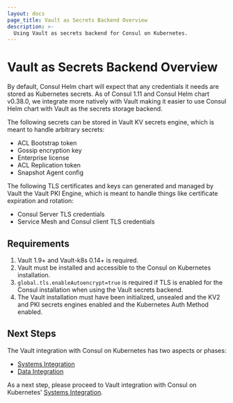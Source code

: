 ```yaml
---
layout: docs
page_title: Vault as Secrets Backend Overview
description: >-
  Using Vault as secrets backend for Consul on Kubernetes.
---
```


# Vault as Secrets Backend Overview

By default, Consul Helm chart will expect that any credentials it needs are stored as Kubernetes secrets.
As of Consul 1.11 and Consul Helm chart v0.38.0, we integrate more natively with Vault making it easier
to use Consul Helm chart with Vault as the secrets storage backend.

The following secrets can be stored in Vault KV secrets engine, which is meant to handle arbitrary secrets:
- ACL Bootstrap token
- Gossip encryption key
- Enterprise license
- ACL Replication token
- Snapshot Agent config

The following TLS certificates and keys can generated and managed by Vault the Vault PKI Engine, which is meant to handle things like certificate expiration and rotation:
- Consul Server TLS credentials
- Service Mesh and Consul client TLS credentials

## Requirements

1. Vault 1.9+ and Vault-k8s 0.14+ is required.
1. Vault must be installed and accessible to the Consul on Kubernetes installation.
1. `global.tls.enableAutoencrypt=true` is required if TLS is enabled for the Consul installation when using the Vault secrets backend.
1. The Vault installation must have been initialized, unsealed and the KV2 and PKI secrets engines enabled and the Kubernetes Auth Method enabled.
## Next Steps

The Vault integration with Consul on Kubernetes has two aspects or phases:
- [Systems Integration](/docs/k8s/installation/vault/systems-integration)
- [Data Integration](/docs/k8s/installation/vault/data-integration) 

As a next step, please proceed to Vault integration with Consul on Kubernetes' [Systems Integration](/docs/k8s/installation/vault/systems-integration).


